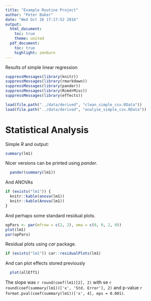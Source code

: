 ```yaml
---
title: "Example Routine Project"
author: "Peter Baker"
date: "Wed Oct 26 17:17:52 2016"
output:
  html_document:
    toc: true
    theme: united
  pdf_document:
    toc: true
    highlight: zenburn
---
```


Results of simple linear regression

```r
suppressMessages(library(knitr))
suppressMessages(library(rmarkdown))
suppressMessages(library(pander))
suppressMessages(library(RcmdrMisc))
suppressMessages(library(effects))

load(file.path("../data/derived", "clean_simple_csv.RData"))
load(file.path("../data/derived", "analyse_simple_csv.RData"))
```

# Statistical Analysis

Simple  *R* and output:
```r
summary(lm1)
```

Nicer versions can be printed using *pander*.

```r
  pander(summary(lm1))
```

And ANOVAs
  
```r
if (exists("lm1")) {
  knitr::kable(anova(lm1))
  knitr::kable(Anova(lm1))
}
```

And perhaps some standard residual plots.

```r
opPars <- par(mfrow = c(2, 2), oma = c(0, 0, 2, 0))
plot(lm1)
par(opPars)
```

Residual plots using *car* package.

```r
if (exists("lm1")) car::residualPlots(lm1)
```

And can plot effects stored previously

```r
  plot(allEff1)
```

The slope was `r round(coef(lm1)[2], 2)` with se `r round(coef(summary(lm1))['x', 'Std. Error'], 2)` and p-value `r format.pval(coef(summary(lm1))['x', 4], eps = 0.001)`.
